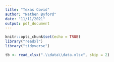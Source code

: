 ```yaml
---
title: "Texas Covid"
author: "Nathen Byford"
date: "11/11/2021"
output: pdf_document
---
```


```r
knitr::opts_chunk$set(echo = TRUE)
library("readxl")
library("tidyverse")
```


```r

tb <- read_xlsx(".\\data\\data.xlsx", skip = 2)

```

